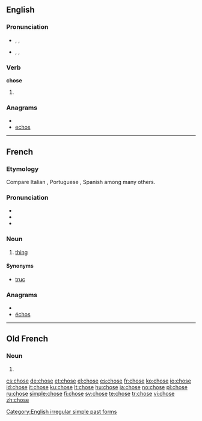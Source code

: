 {{also|Chose}}
==English==

===Pronunciation===
* {{a|UK}} {{enPR|chōz}}, {{IPA|/tʃəʊz/}}, {{SAMPA|/tS@Uz/}}
*: {{rhymes|əʊz}}
* {{a|US}} {{enPR|chōz}}, {{IPA|/tʃoʊz/}}, {{SAMPA|/tSoUz/}}
*: {{audio|en-us-chose.ogg|Audio (US)}}
*: {{rhymes|oʊz}}

===Verb===
'''chose'''

# {{simple past of|choose}}

===Anagrams===
* {{alphagram|cehos}}
* [[echos#English|echos]]


[[Category:English irregular simple past forms]]

----

==French==

===Etymology===
Compare Italian {{term|cosa|lang=it}}, Portuguese {{term|coisa|lang=pt}}, Spanish {{term|cosa|lang=es}} among many others.

===Pronunciation===
* {{IPA|/ʃoz/|lang=fr}}
* {{audio|Fr-chose.ogg|audio}}
* {{rhymes|oz|lang=fr}}

===Noun===
{{fr-noun|f}}

# [[thing]]

====Synonyms====
* [[truc]] {{m}}

===Anagrams===
* {{alphagram|cehos}}
* [[échos#French|échos]]

----

==Old French==

===Noun===
{{fro-noun-f}}

# {{alternative form of|[[cose#Old French|cose]]|lang=fro}}

[[cs:chose]]
[[de:chose]]
[[et:chose]]
[[el:chose]]
[[es:chose]]
[[fr:chose]]
[[ko:chose]]
[[io:chose]]
[[id:chose]]
[[it:chose]]
[[ku:chose]]
[[lt:chose]]
[[hu:chose]]
[[ja:chose]]
[[no:chose]]
[[pl:chose]]
[[ru:chose]]
[[simple:chose]]
[[fi:chose]]
[[sv:chose]]
[[te:chose]]
[[tr:chose]]
[[vi:chose]]
[[zh:chose]]